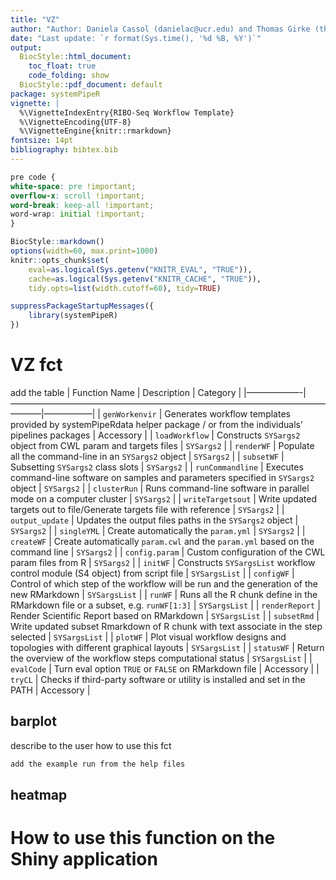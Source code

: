 ```yaml
---
title: "VZ" 
author: "Author: Daniela Cassol (danielac@ucr.edu) and Thomas Girke (thomas.girke@ucr.edu)"
date: "Last update: `r format(Sys.time(), '%d %B, %Y')`" 
output:
  BiocStyle::html_document:
    toc_float: true
    code_folding: show
  BiocStyle::pdf_document: default
package: systemPipeR
vignette: |
  %\VignetteIndexEntry{RIBO-Seq Workflow Template}
  %\VignetteEncoding{UTF-8}
  %\VignetteEngine{knitr::rmarkdown}
fontsize: 14pt
bibliography: bibtex.bib
---
```


```css
pre code {
white-space: pre !important;
overflow-x: scroll !important;
word-break: keep-all !important;
word-wrap: initial !important;
}
```

```r
BiocStyle::markdown()
options(width=60, max.print=1000)
knitr::opts_chunk$set(
    eval=as.logical(Sys.getenv("KNITR_EVAL", "TRUE")),
    cache=as.logical(Sys.getenv("KNITR_CACHE", "TRUE")), 
    tidy.opts=list(width.cutoff=60), tidy=TRUE)
```

```r
suppressPackageStartupMessages({
    library(systemPipeR)
})
```

# VZ fct

add the table
| Function Name     | Description                                                                                                           | Category        |
|-------------------|-----------------------------------------------------------------------------------------------------------------------|-----------------|
| `genWorkenvir`    | Generates workflow templates provided by systemPipeRdata helper package / or from the individuals’ pipelines packages | Accessory       |
| `loadWorkflow`    | Constructs `SYSargs2` object from CWL param and targets files                                                         | ``SYSargs2``    |
| `renderWF`        | Populate all the command-line in an `SYSargs2` object                                                                 | ``SYSargs2``    |
| `subsetWF`        | Subsetting `SYSargs2` class slots                                                                                     | ``SYSargs2``    |
| `runCommandline`  | Executes command-line software on samples and parameters specified in `SYSargs2` object                               | ``SYSargs2``    |
| `clusterRun`      | Runs command-line software in parallel mode on a computer cluster                                                     | ``SYSargs2``    |
| `writeTargetsout` | Write updated targets out to file/Generate targets file with reference                                                | ``SYSargs2``    |
| `output_update`   | Updates the output files paths in the `SYSargs2` object                                                               | ``SYSargs2``    |
| `singleYML`       | Create automatically the `param.yml`                                                                                  | ``SYSargs2``    |
| `createWF`        | Create automatically `param.cwl` and the `param.yml` based on the command line                                        | ``SYSargs2``    |
| `config.param`    | Custom configuration of the CWL param files from R                                                                    | ``SYSargs2``    |
| `initWF`          | Constructs `SYSargsList` workflow control module (S4 object) from script file                                         | ``SYSargsList`` |
| `configWF`        | Control of which step of the workflow will be run and the generation of the new RMarkdown                             | ``SYSargsList`` |
| `runWF`           | Runs all the R chunk define in the RMarkdown file or a subset, e.g. `runWF[1:3]`                                      | ``SYSargsList`` |
| `renderReport`    | Render Scientific Report based on RMarkdown                                                                           | ``SYSargsList`` |
| `subsetRmd`       | Write updated subset Rmarkdown of R chunk with text associate in the step selected                                    | ``SYSargsList`` |
| `plotWF`          | Plot visual workflow designs and topologies with different graphical layouts                                          | ``SYSargsList`` |
| `statusWF`        | Return the overview of the workflow steps computational status                                                        | ``SYSargsList`` |
| `evalCode`        | Turn eval option `TRUE` or `FALSE` on RMarkdown file                                                                  | Accessory       |
| `tryCL`           | Checks if third-party software or utility is installed and set in the PATH                                            | Accessory       |

## barplot
describe to the user how to use this fct

```r
add the example run from the help files
```
## heatmap

# How to use this function on the Shiny application
